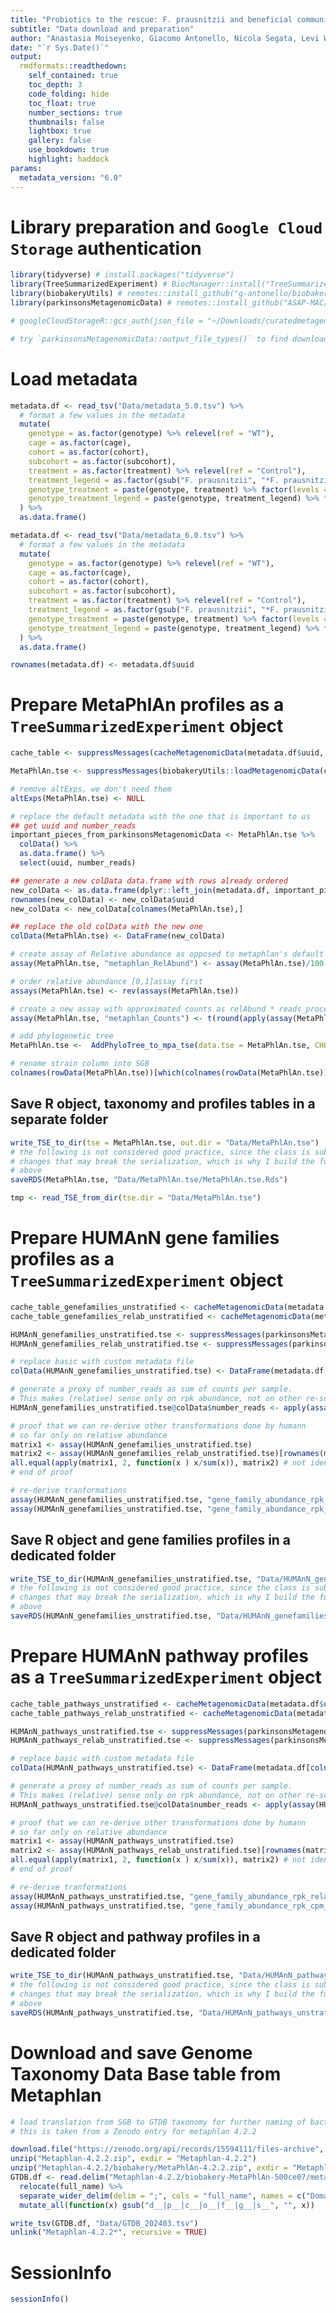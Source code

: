 ```yaml
---
title: "Probiotics to the rescue: F. prausnitzii and beneficial communities to re-establish motor performance in Parkinson mouse models"
subtitle: "Data download and preparation"
author: "Anastasia Moiseyenko, Giacomo Antonello, Nicola Segata, Levi Waldron, Sarkis Mazmanian"
date: "`r Sys.Date()`"
output:
  rmdformats::readthedown:
    self_contained: true
    toc_depth: 3
    code_folding: hide
    toc_float: true
    number_sections: true
    thumbnails: false
    lightbox: true
    gallery: false
    use_bookdown: true
    highlight: haddock
params:
  metadata_version: "6.0"
---
```


# Library preparation and `Google Cloud Storage` authentication

```r
library(tidyverse) # install.packages("tidyverse")
library(TreeSummarizedExperiment) # BiocManager::install("TreeSummarizedExperiment")
library(biobakeryUtils) # remotes::install_github("g-antonello/biobakeryUtils")
library(parkinsonsMetagenomicData) # remotes::install_github("ASAP-MAC/parkinsonsMetagenomicData")

# googleCloudStorageR::gcs_auth(json_file = "~/Downloads/curatedmetagenomicdata-232f4a306d1d.json") # install.packages("googleCloudStorageR")

# try `parkinsonsMetagenomicData::output_file_types()` to find downloadable file types
```

# Load metadata

```r
metadata.df <- read_tsv("Data/metadata_5.0.tsv") %>% 
  # format a few values in the metadata
  mutate(
    genotype = as.factor(genotype) %>% relevel(ref = "WT"),
    cage = as.factor(cage),
    cohort = as.factor(cohort),
    subcohort = as.factor(subcohort),
    treatment = as.factor(treatment) %>% relevel(ref = "Control"), 
    treatment_legend = as.factor(gsub("F. prausnitzii", "*F. prausnitzii*", treatment)) %>% relevel(ref = "Control"), 
    genotype_treatment = paste(genotype, treatment) %>% factor(levels = c("WT Control", "Thy1-ASO Control", "Thy1-ASO F. prausnitzii", "Thy1-ASO benCom")),
    genotype_treatment_legend = paste(genotype, treatment_legend) %>% factor(levels = c("WT Control", "Thy1-ASO Control", "Thy1-ASO *F. prausnitzii*", "Thy1-ASO benCom"))
  ) %>% 
  as.data.frame()
```

```r
metadata.df <- read_tsv("Data/metadata_6.0.tsv") %>% 
  # format a few values in the metadata
  mutate(
    genotype = as.factor(genotype) %>% relevel(ref = "WT"),
    cage = as.factor(cage),
    cohort = as.factor(cohort),
    subcohort = as.factor(subcohort),
    treatment = as.factor(treatment) %>% relevel(ref = "Control"), 
    treatment_legend = as.factor(gsub("F. prausnitzii", "*F. prausnitzii*", treatment)) %>% relevel(ref = "Control"), 
    genotype_treatment = paste(genotype, treatment) %>% factor(levels = c("WT Control", "Thy1-ASO Control", "Thy1-ASO F. prausnitzii")),
    genotype_treatment_legend = paste(genotype, treatment_legend) %>% factor(levels = c("WT Control", "Thy1-ASO Control", "Thy1-ASO *F. prausnitzii*"))
  ) %>% 
  as.data.frame()
```

```r
rownames(metadata.df) <- metadata.df$uuid
```

# Prepare MetaPhlAn profiles as a `TreeSummarizedExperiment` object

```r

cache_table <- suppressMessages(cacheMetagenomicData(metadata.df$uuid, data_type = "relative_abundance", redownload = "no"))

MetaPhlAn.tse <- suppressMessages(biobakeryUtils::loadMetagenomicData(cache_table))

# remove altExps, we don't need them
altExps(MetaPhlAn.tse) <- NULL

# replace the default metadata with the one that is important to us
## get uuid and number_reads
important_pieces_from_parkinsonsMetagenomicData <- MetaPhlAn.tse %>% 
  colData() %>% 
  as.data.frame() %>% 
  select(uuid, number_reads)

## generate a new colData data.frame with rows already ordered
new_colData <- as.data.frame(dplyr::left_join(metadata.df, important_pieces_from_parkinsonsMetagenomicData, by = "uuid"))
rownames(new_colData) <- new_colData$uuid
new_colData <- new_colData[colnames(MetaPhlAn.tse),]

## replace the old colData with the new one
colData(MetaPhlAn.tse) <- DataFrame(new_colData)

# create assay of Relative abundance as opposed to metaphlan's default percent
assay(MetaPhlAn.tse, "metaphlan_RelAbund") <- assay(MetaPhlAn.tse)/100

# order relative abundance [0,1]assay first 
assays(MetaPhlAn.tse) <- rev(assays(MetaPhlAn.tse))

# create a new assay with approximated counts as relAbund * reads_processed
assay(MetaPhlAn.tse, "metaphlan_Counts") <- t(round(apply(assay(MetaPhlAn.tse, "metaphlan_RelAbund"), 1, function(x) x * MetaPhlAn.tse@colData$number_reads), 0))

# add phylogenetic tree
MetaPhlAn.tse <-  AddPhyloTree_to_mpa_tse(data.tse = MetaPhlAn.tse, CHOCOPhlAn_version = "202403")

# rename strain column into SGB
colnames(rowData(MetaPhlAn.tse))[which(colnames(rowData(MetaPhlAn.tse)) == "strain")] <- "SGB" 

```

## Save R object, taxonomy and profiles tables in a separate folder

```r
write_TSE_to_dir(tse = MetaPhlAn.tse, out.dir = "Data/MetaPhlAn.tse")
# the following is not considered good practice, since the class is subject to 
# changes that may break the serialization, which is why I build the function 
# above
saveRDS(MetaPhlAn.tse, "Data/MetaPhlAn.tse/MetaPhlAn.tse.Rds")

tmp <- read_TSE_from_dir(tse.dir = "Data/MetaPhlAn.tse")
```

# Prepare HUMAnN gene families profiles as a `TreeSummarizedExperiment` object

```r

cache_table_genefamilies_unstratified <- cacheMetagenomicData(metadata.df$uuid, data_type = "genefamilies_unstratified", redownload = "no") 
cache_table_genefamilies_relab_unstratified <- cacheMetagenomicData(metadata.df$uuid, data_type = "genefamilies_relab_unstratified", redownload = "no") 

HUMAnN_genefamilies_unstratified.tse <- suppressMessages(parkinsonsMetagenomicData::loadMetagenomicData(cache_table_genefamilies_unstratified))
HUMAnN_genefamilies_relab_unstratified.tse <- suppressMessages(parkinsonsMetagenomicData::loadMetagenomicData(cache_table_genefamilies_relab_unstratified))

# replace basic with custom metadata file
colData(HUMAnN_genefamilies_unstratified.tse) <- DataFrame(metadata.df[colnames(HUMAnN_genefamilies_unstratified.tse),])

# generate a proxy of number_reads as sum of counts per sample. 
# This makes (relative) sense only on rpk abundance, not on other re-scaled values.
HUMAnN_genefamilies_unstratified.tse@colData$number_reads <- apply(assay(HUMAnN_genefamilies_unstratified.tse), 2, sum)

# proof that we can re-derive other transformations done by humann
# so far only on relative abundance
matrix1 <- assay(HUMAnN_genefamilies_unstratified.tse)
matrix2 <- assay(HUMAnN_genefamilies_relab_unstratified.tse)[rownames(matrix1), colnames(matrix1)]
all.equal(apply(matrix1, 2, function(x ) x/sum(x)), matrix2) # not identical but really close!
# end of proof

# re-derive tranformations
assay(HUMAnN_genefamilies_unstratified.tse, "gene_family_abundance_rpk_relab_unstratified") <- apply(assay(HUMAnN_genefamilies_unstratified.tse), 2, function(x) x/sum(x))
assay(HUMAnN_genefamilies_unstratified.tse, "gene_family_abundance_rpk_cpm_unstratified") <- apply(assay(HUMAnN_genefamilies_unstratified.tse), 2, function(x) x/sum(x)*10^6)

```

## Save R object and gene families profiles in a dedicated folder

```r
write_TSE_to_dir(HUMAnN_genefamilies_unstratified.tse, "Data/HUMAnN_genefamilies_unstratified.tse")
# the following is not considered good practice, since the class is subject to 
# changes that may break the serialization, which is why I build the function 
# above
saveRDS(HUMAnN_genefamilies_unstratified.tse, "Data/HUMAnN_genefamilies_unstratified.tse/HUMAnN_genefamilies_unstratified.tse.Rds")
```

# Prepare HUMAnN pathway profiles as a `TreeSummarizedExperiment` object

```r
cache_table_pathways_unstratified <- cacheMetagenomicData(metadata.df$uuid, data_type = "pathabundance_unstratified", redownload = "no") 
cache_table_pathways_relab_unstratified <- cacheMetagenomicData(metadata.df$uuid, data_type = "pathabundance_relab_unstratified", redownload = "no") 

HUMAnN_pathways_unstratified.tse <- suppressMessages(parkinsonsMetagenomicData::loadMetagenomicData(cache_table_pathways_unstratified))
HUMAnN_pathways_relab_unstratified.tse <- suppressMessages(parkinsonsMetagenomicData::loadMetagenomicData(cache_table_pathways_relab_unstratified))

# replace basic with custom metadata file
colData(HUMAnN_pathways_unstratified.tse) <- DataFrame(metadata.df[colnames(HUMAnN_pathways_unstratified.tse),])

# generate a proxy of number_reads as sum of counts per sample. 
# This makes (relative) sense only on rpk abundance, not on other re-scaled values.
HUMAnN_pathways_unstratified.tse@colData$number_reads <- apply(assay(HUMAnN_pathways_unstratified.tse), 2, sum)

# proof that we can re-derive other transformations done by humann
# so far only on relative abundance
matrix1 <- assay(HUMAnN_pathways_unstratified.tse)
matrix2 <- assay(HUMAnN_pathways_relab_unstratified.tse)[rownames(matrix1), colnames(matrix1)]
all.equal(apply(matrix1, 2, function(x ) x/sum(x)), matrix2) # not identical but really close!
# end of proof

# re-derive tranformations
assay(HUMAnN_pathways_unstratified.tse, "gene_family_abundance_rpk_relab_unstratified") <- apply(assay(HUMAnN_pathways_unstratified.tse), 2, function(x) x/sum(x))
assay(HUMAnN_pathways_unstratified.tse, "gene_family_abundance_rpk_cpm_unstratified") <- apply(assay(HUMAnN_pathways_unstratified.tse), 2, function(x) x/sum(x)*10^6)
```

## Save R object and pathway profiles in a dedicated folder

```r
write_TSE_to_dir(HUMAnN_pathways_unstratified.tse, "Data/HUMAnN_pathways_unstratified.tse")
# the following is not considered good practice, since the class is subject to 
# changes that may break the serialization, which is why I build the function 
# above
saveRDS(HUMAnN_pathways_unstratified.tse, "Data/HUMAnN_pathways_unstratified.tse/HUMAnN_pathways_unstratified.tse.Rds")
```

# Download and save Genome Taxonomy Data Base table from Metaphlan

```r
# load translation from SGB to GTDB taxonomy for further naming of bacteria
# this is taken from a Zenodo entry for metaphlan 4.2.2

download.file("https://zenodo.org/api/records/15594111/files-archive", destfile = "Metaphlan-4.2.2.zip", quiet = TRUE)
unzip("Metaphlan-4.2.2.zip", exdir = "Metaphlan-4.2.2")
unzip("Metaphlan-4.2.2/biobakery/MetaPhlAn-4.2.2.zip", exdir = "Metaphlan-4.2.2/")
GTDB.df <- read.delim("Metaphlan-4.2.2/biobakery-MetaPhlAn-500ce07/metaphlan/utils/mpa_vJun23_CHOCOPhlAnSGB_202403_SGB2GTDB.tsv", header = FALSE, se = "\t", col.names = c("SGB", "full_name")) %>% 
  relocate(full_name) %>% 
  separate_wider_delim(delim = ";", cols = "full_name", names = c("Domain", "Phylum", "Class", "Order", "Family", "Genus", "Species"), too_few = "align_start") %>% 
  mutate_all(function(x) gsub("d__|p__|c__|o__|f__|g__|s__", "", x)) 

write_tsv(GTDB.df, "Data/GTDB_202403.tsv")
unlink("Metaphlan-4.2.2*", recursive = TRUE)
```


# SessionInfo

```r
sessionInfo()
```


